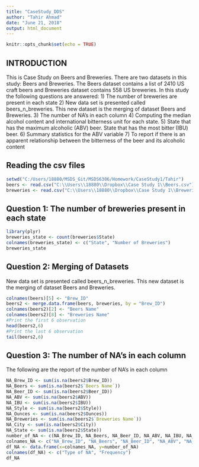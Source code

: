 ---
title: "CaseStudy_DDS"
author: "Tahir Ahmad"
date: "June 21, 2018"
output: html_document
---

```{r setup, include=FALSE}
knitr::opts_chunk$set(echo = TRUE)
```

## INTRODUCTION
This is Case Study on Beers and Breweries. There are two datasets in this study: Beers and Breweries. The Beers dataset contains a list of 2410 US craft beers and Breweries dataset contains 558 US breweries. In this study the following questions are answered:
1) The number of breweries are present in each state
2) New data set is presented called beers_n_breweries. This new dataset is the merging of dataset Beers and Breweries.
3) The number of NA's in each column
4) Computing the median alcohol content and international bitterness unit for each state. 
5) State that has the maximum alcoholic (ABV) beer. State that has the most bitter (IBU) beer.
6) Summary statistics for the ABV variable
7) To report if there is an apparent relationship between the bitterness of the beer and its alcoholic content

## Reading the csv files

```{r read_csv}
setwd("C:/Users/18880/MSDS_Git/MSDS6306/Homework/CaseStudy1/Tahir")
beers <- read.csv("C:\\Users\\18880\\Dropbox\\Case Study 1\\Beers.csv")
breweries <- read.csv("C:\\Users\\18880\\Dropbox\\Case Study 1\\Breweries.csv")
```
## Question 1: The number of breweries present in each state

```{r breweries_state}
library(plyr)
breweries_state <- count(breweries$State)
colnames(breweries_state) <- c("State", "Number of Breweries")
breweries_state
```

## Question 2: Merging of Datasets
New data set is presented called beers_n_breweries. This new dataset is the merging of dataset Beers and Breweries.
```{r merging}
colnames(beers)[5] <- "Brew_ID"
beers2 <- merge.data.frame(beers, breweries, by = "Brew_ID")
colnames(beers2)[2] <- "Beers Name"
colnames(beers2)[8] <- "Breweries Name"
#Print the first 6 observation
head(beers2,6)
#Print the last 6 observation
tail(beers2,6)
```

## Question 3: The number of NA's in each column
The following are the report of the number of NA's in each column
```{r NA_column}
NA_Brew_ID <- sum(is.na(beers2$Brew_ID))
NA_Beers <- sum(is.na(beers2$`Beers Name`))
NA_Beer_ID <- sum(is.na(beers2$Beer_ID))
NA_ABV <- sum(is.na(beers2$ABV))
NA_IBU <- sum(is.na(beers2$IBU))
NA_Style <- sum(is.na(beers2$Style))
NA_Ounces <- sum(is.na(beers2$Ounces))
NA_Breweries <- sum(is.na(beers2$`Breweries Name`))
NA_City <- sum(is.na(beers2$City))
NA_State <- sum(is.na(beers2$State))
number_of_NA <- c(NA_Brew_ID, NA_Beers, NA_Beer_ID, NA_ABV, NA_IBU, NA_Style, NA_Ounces, NA_Breweries, NA_City, NA_State)
colnames_NA <- c("NA_Brew_ID", "NA_Beers", "NA_Beer_ID", "NA_ABV", "NA_IBU", "NA_Style", "NA_Ounces", "NA_Breweries", "NA_City", "NA_State")
df_NA <- data.frame(x=colnames_NA, y=number_of_NA)
colnames(df_NA) <- c("Type of NA", "Frequency")
df_NA
```
